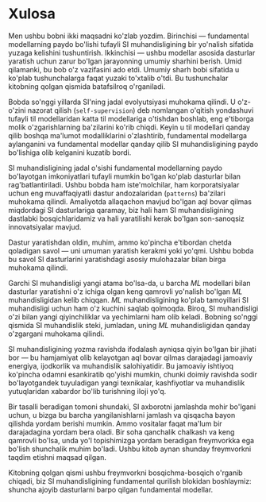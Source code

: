 # Xulosa

Men ushbu bobni ikki maqsadni ko'zlab yozdim. Birinchisi — fundamental modellarning paydo bo'lishi tufayli SI muhandisligining bir yo'nalish sifatida yuzaga kelishini tushuntirish. Ikkinchisi — ushbu modellar asosida dasturlar yaratish uchun zarur bo'lgan jarayonning umumiy sharhini berish. Umid qilamanki, bu bob o'z vazifasini ado etdi. Umumiy sharh bobi sifatida u ko'plab tushunchalarga faqat yuzaki to'xtalib o'tdi. Bu tushunchalar kitobning qolgan qismida batafsilroq o'rganiladi.

Bobda so'nggi yillarda SI'ning jadal evolyutsiyasi muhokama qilindi. U o'z-o'zini nazorat qilish (`self-supervision`) deb nomlangan o'qitish yondashuvi tufayli til modellaridan katta til modellariga o'tishdan boshlab, eng e'tiborga molik o'zgarishlarning ba'zilarini ko'rib chiqdi. Keyin u til modellari qanday qilib boshqa ma'lumot modalliklarini o'zlashtirib, fundamental modellarga aylanganini va fundamental modellar qanday qilib SI muhandisligining paydo bo'lishiga olib kelganini kuzatib bordi.

SI muhandisligining jadal o'sishi fundamental modellarning paydo bo'layotgan imkoniyatlari tufayli mumkin bo'lgan ko'plab dasturlar bilan rag'batlantiriladi. Ushbu bobda ham iste'molchilar, ham korporatsiyalar uchun eng muvaffaqiyatli dastur andozalaridan (`patterns`) ba'zilari muhokama qilindi. Amaliyotda allaqachon mavjud bo'lgan aql bovar qilmas miqdordagi SI dasturlariga qaramay, biz hali ham SI muhandisligining dastlabki bosqichlaridamiz va hali yaratilishi kerak bo'lgan son-sanoqsiz innovatsiyalar mavjud.

Dastur yaratishdan oldin, muhim, ammo ko'pincha e'tibordan chetda qoladigan savol — uni umuman yaratish kerakmi yoki yo'qmi. Ushbu bobda bu savol SI dasturlarini yaratishdagi asosiy mulohazalar bilan birga muhokama qilindi.
 
Garchi SI muhandisligi yangi atama bo'lsa-da, u barcha _ML_ modellari bilan dasturlar yaratishni o'z ichiga olgan keng qamrovli yo'nalish bo'lgan _ML_ muhandisligidan kelib chiqqan. _ML_ muhandisligining ko'plab tamoyillari SI muhandisligi uchun ham o'z kuchini saqlab qolmoqda. Biroq, SI muhandisligi o'zi bilan yangi qiyinchiliklar va yechimlarni ham olib keladi. Bobning so'nggi qismida SI muhandislik steki, jumladan, uning _ML_ muhandisligidan qanday o'zgargani muhokama qilindi.

SI muhandisligining yozma ravishda ifodalash ayniqsa qiyin bo'lgan bir jihati bor — bu hamjamiyat olib kelayotgan aql bovar qilmas darajadagi jamoaviy energiya, ijodkorlik va muhandislik salohiyatidir. Bu jamoaviy ishtiyoq ko'pincha odamni esankiratib qo'yishi mumkin, chunki doimiy ravishda sodir bo'layotgandek tuyuladigan yangi texnikalar, kashfiyotlar va muhandislik yutuqlaridan xabardor bo'lib turishning iloji yo'q.

Bir tasalli beradigan tomoni shundaki, SI axborotni jamlashda mohir bo'lgani uchun, u bizga bu barcha yangilanishlarni jamlash va qisqacha bayon qilishda yordam berishi mumkin. Ammo vositalar faqat ma'lum bir darajadagina yordam bera oladi. Bir soha qanchalik chalkash va keng qamrovli bo'lsa, unda yo'l topishimizga yordam beradigan freymvorkka ega bo'lish shunchalik muhim bo'ladi. Ushbu kitob aynan shunday freymvorkni taqdim etishni maqsad qilgan.

Kitobning qolgan qismi ushbu freymvorkni bosqichma-bosqich o'rganib chiqadi, biz SI muhandisligining fundamental qurilish blokidan boshlaymiz: shuncha ajoyib dasturlarni barpo qilgan fundamental modellar.